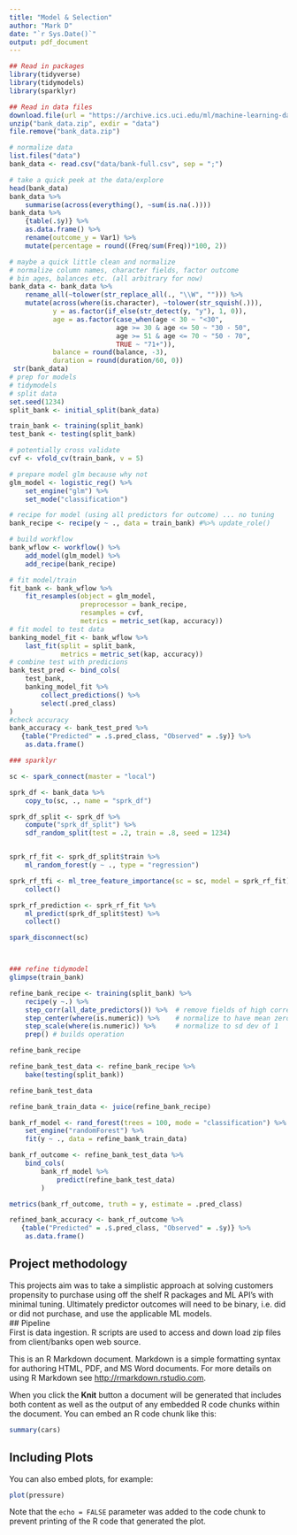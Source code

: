 ```yaml
---
title: "Model & Selection"
author: "Mark D"
date: "`r Sys.Date()`"
output: pdf_document
---
```


```r
## Read in packages
library(tidyverse)
library(tidymodels)
library(sparklyr)

## Read in data files
download.file(url = "https://archive.ics.uci.edu/ml/machine-learning-databases/00222/bank.zip", "bank_data.zip", mode = "wb")
unzip("bank_data.zip", exdir = "data")
file.remove("bank_data.zip")

# normalize data
list.files("data")
bank_data <- read.csv("data/bank-full.csv", sep = ";") 

# take a quick peek at the data/explore
head(bank_data)
bank_data %>%
    summarise(across(everything(), ~sum(is.na(.))))
bank_data %>%
    {table(.$y)} %>%
    as.data.frame() %>%
    rename(outcome_y = Var1) %>%
    mutate(percentage = round((Freq/sum(Freq))*100, 2))

# maybe a quick little clean and normalize
# normalize column names, character fields, factor outcome 
# bin ages, balances etc. (all arbitrary for now)
bank_data <- bank_data %>%
    rename_all(~tolower(str_replace_all(., "\\W", ""))) %>%
    mutate(across(where(is.character), ~tolower(str_squish(.))),
           y = as.factor(if_else(str_detect(y, "y"), 1, 0)),
           age = as.factor(case_when(age < 30 ~ "<30",
                           age >= 30 & age <= 50 ~ "30 - 50",
                           age >= 51 & age <= 70 ~ "50 - 70",
                           TRUE ~ "71+")),
           balance = round(balance, -3),
           duration = round(duration/60, 0))
 str(bank_data)
# prep for models
# tidymodels
# split data
set.seed(1234)
split_bank <- initial_split(bank_data)

train_bank <- training(split_bank)
test_bank <- testing(split_bank)

# potentially cross validate
cvf <- vfold_cv(train_bank, v = 5)

# prepare model glm because why not
glm_model <- logistic_reg() %>%
    set_engine("glm") %>%
    set_mode("classification")

# recipe for model (using all predictors for outcome) ... no tuning 
bank_recipe <- recipe(y ~ ., data = train_bank) #%>% update_role()

# build workflow
bank_wflow <- workflow() %>%
    add_model(glm_model) %>%
    add_recipe(bank_recipe)

# fit model/train
fit_bank <- bank_wflow %>%
    fit_resamples(object = glm_model,
                  preprocessor = bank_recipe,
                  resamples = cvf,
                  metrics = metric_set(kap, accuracy))
# fit model to test data
banking_model_fit <- bank_wflow %>%
    last_fit(split = split_bank,
             metrics = metric_set(kap, accuracy))
# combine test with predicions
bank_test_pred <- bind_cols(
    test_bank,
    banking_model_fit %>% 
        collect_predictions() %>%
        select(.pred_class)
)
#check accuracy
bank_accuracy <- bank_test_pred %>%
   {table("Predicted" = .$.pred_class, "Observed" = .$y)} %>%
    as.data.frame()

### sparklyr

sc <- spark_connect(master = "local")

sprk_df <- bank_data %>%
    copy_to(sc, ., name = "sprk_df")

sprk_df_split <- sprk_df %>%
    compute("sprk_df_split") %>%
    sdf_random_split(test = .2, train = .8, seed = 1234)


sprk_rf_fit <- sprk_df_split$train %>%
    ml_random_forest(y ~ ., type = "regression")

sprk_rf_tfi <- ml_tree_feature_importance(sc = sc, model = sprk_rf_fit) %>%
    collect()

sprk_rf_prediction <- sprk_rf_fit %>% 
    ml_predict(sprk_df_split$test) %>%
    collect()

spark_disconnect(sc)



### refine tidymodel
glimpse(train_bank)

refine_bank_recipe <- training(split_bank) %>%
    recipe(y ~.) %>%
    step_corr(all_date_predictors()) %>%  # remove fields of high correlation
    step_center(where(is.numeric)) %>%    # normalize to have mean zero
    step_scale(where(is.numeric)) %>%     # normalize to sd dev of 1
    prep() # builds operation 

refine_bank_recipe

refine_bank_test_data <- refine_bank_recipe %>% 
    bake(testing(split_bank))

refine_bank_test_data

refine_bank_train_data <- juice(refine_bank_recipe)

bank_rf_model <- rand_forest(trees = 100, mode = "classification") %>%
    set_engine("randomForest") %>%
    fit(y ~ ., data = refine_bank_train_data)

bank_rf_outcome <- refine_bank_test_data %>%
    bind_cols( 
        bank_rf_model %>% 
            predict(refine_bank_test_data)
        ) 

metrics(bank_rf_outcome, truth = y, estimate = .pred_class)

refined_bank_accuracy <- bank_rf_outcome %>%
   {table("Predicted" = .$.pred_class, "Observed" = .$y)} %>%
    as.data.frame()

```

## Project methodology  

This projects aim was to take a simplistic approach at solving customers propensity to purchase using off the shelf R packages and ML API's with minimal tuning.  Ultimately predictor outcomes will need to be binary, i.e. did or did not purchase, and use the applicable ML models.  
## Pipeline  
First is data ingestion.  R scripts are used to access and down load zip files from client/banks open web source.  



This is an R Markdown document. Markdown is a simple formatting syntax for authoring HTML, PDF, and MS Word documents. For more details on using R Markdown see <http://rmarkdown.rstudio.com>.

When you click the **Knit** button a document will be generated that includes both content as well as the output of any embedded R code chunks within the document. You can embed an R code chunk like this:

```r
summary(cars)
```

## Including Plots

You can also embed plots, for example:

```r
plot(pressure)
```

Note that the `echo = FALSE` parameter was added to the code chunk to prevent printing of the R code that generated the plot.
